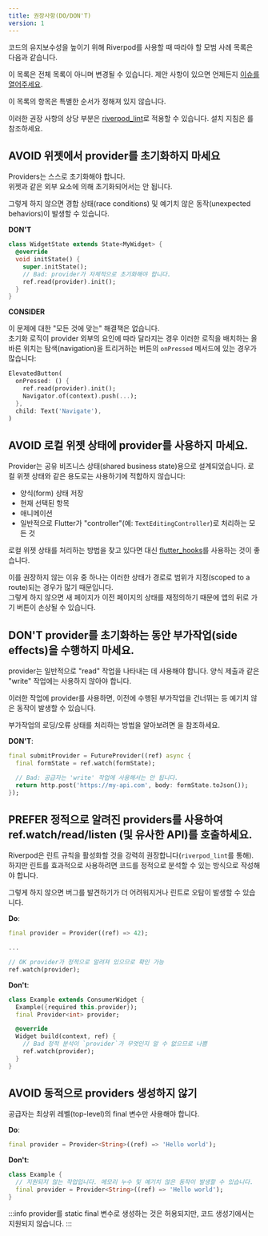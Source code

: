 ```yaml
---
title: 권장사항(DO/DON'T)
version: 1
---
```



코드의 유지보수성을 높이기 위해 Riverpod를 사용할 때 따라야 할 모범 사례 목록은 다음과 같습니다.

이 목록은 전체 목록이 아니며 변경될 수 있습니다.
제안 사항이 있으면 언제든지 [이슈를 열어주세요](https://github.com/rrousselGit/riverpod/issues/new?assignees=rrousselGit&labels=documentation%2C+needs+triage&projects=&template=example_request.md&title=).

이 목록의 항목은 특별한 순서가 정해져 있지 않습니다.

이러한 권장 사항의 상당 부분은 [riverpod_lint](https://pub.dev/packages/riverpod_lint)로 적용할 수 있습니다.
설치 지침은 <Link documentID="introduction/getting_started" hash="enabling-riverpod_lintcustom_lint"/>를 참조하세요.

## AVOID 위젯에서 provider를 초기화하지 마세요

Providers는 스스로 초기화해야 합니다.  
위젯과 같은 외부 요소에 의해 초기화되어서는 안 됩니다.

그렇게 하지 않으면 경합 상태(race conditions) 및 예기치 않은 동작(unexpected behaviors)이 발생할 수 있습니다.

**DON'T**

```dart
class WidgetState extends State<MyWidget> {
  @override
  void initState() {
    super.initState();
    // Bad: provider가 자체적으로 초기화해야 합니다.
    ref.read(provider).init();
  }
}
```

**CONSIDER**

이 문제에 대한 "모든 것에 맞는" 해결책은 없습니다.  
초기화 로직이 provider 외부의 요인에 따라 달라지는 경우 이러한 로직을 배치하는 올바른 위치는 탐색(navigation)을 트리거하는 버튼의 `onPressed` 메서드에 있는 경우가 많습니다:

```dart
ElevatedButton(
  onPressed: () {
    ref.read(provider).init();
    Navigator.of(context).push(...);
  },
  child: Text('Navigate'),
)
```

## AVOID 로컬 위젯 상태에 provider를 사용하지 마세요.

Provider는 공유 비즈니스 상태(shared business state)용으로 설계되었습니다.
로컬 위젯 상태와 같은 용도로는 사용하기에 적합하지 않습니다:

- 양식(form) 상태 저장
- 현재 선택된 항목
- 애니메이션
- 일반적으로 Flutter가 "controller"(예: `TextEditingController`)로 처리하는 모든 것

로컬 위젯 상태를 처리하는 방법을 찾고 있다면 대신 [flutter_hooks](https://pub.dev/packages/flutter_hooks)를 사용하는 것이 좋습니다.

이를 권장하지 않는 이유 중 하나는 이러한 상태가 경로로 범위가 지정(scoped to a route)되는 경우가 많기 때문입니다.  
그렇게 하지 않으면 새 페이지가 이전 페이지의 상태를 재정의하기 때문에 앱의 뒤로 가기 버튼이 손상될 수 있습니다.

## DON'T provider를 초기화하는 동안 부가작업(side effects)을 수행하지 마세요.

provider는 일반적으로 "read" 작업을 나타내는 데 사용해야 합니다.
양식 제출과 같은 "write" 작업에는 사용하지 않아야 합니다.

이러한 작업에 provider를 사용하면, 이전에 수행된 부가작업을 건너뛰는 등 예기치 않은 동작이 발생할 수 있습니다.

부가작업의 로딩/오류 상태를 처리하는 방법을 알아보려면 <Link documentID="essentials/side_effects"/>을 참조하세요.

**DON'T**:

```dart
final submitProvider = FutureProvider((ref) async {
  final formState = ref.watch(formState);

  // Bad: 공급자는 'write' 작업에 사용해서는 안 됩니다.
  return http.post('https://my-api.com', body: formState.toJson());
});
```

## PREFER 정적으로 알려진 providers를 사용하여 ref.watch/read/listen (및 유사한 API)를 호출하세요.

Riverpod은 린트 규칙을 활성화할 것을 강력히 권장합니다(`riverpod_lint`를 통해).  
하지만 린트를 효과적으로 사용하려면 코드를 정적으로 분석할 수 있는 방식으로 작성해야 합니다.

그렇게 하지 않으면 버그를 발견하기가 더 어려워지거나 린트로 오탐이 발생할 수 있습니다.

**Do**:

```dart
final provider = Provider((ref) => 42);

...

// OK provider가 정적으로 알려져 있으므로 확인 가능
ref.watch(provider);
```

**Don't**:

```dart
class Example extends ConsumerWidget {
  Example({required this.provider});
  final Provider<int> provider;

  @override
  Widget build(context, ref) {
    // Bad 정적 분석이 `provider`가 무엇인지 알 수 없으므로 나쁨
    ref.watch(provider);
  }
}
```

## AVOID 동적으로 providers 생성하지 않기

공급자는 최상위 레벨(top-level)의 final 변수만 사용해야 합니다.

**Do**:

```dart
final provider = Provider<String>((ref) => 'Hello world');
```

**Don't**:

```dart
class Example {
  // 지원되지 않는 작업입니다. 메모리 누수 및 예기치 않은 동작이 발생할 수 있습니다.
  final provider = Provider<String>((ref) => 'Hello world');
}
```

:::info
provider를 static final 변수로 생성하는 것은 허용되지만, 코드 생성기에서는 지원되지 않습니다.
:::
